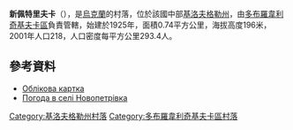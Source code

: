 {{coord|48|8|11|N|31|25|44|E|scale:100000_region:UA|display=title}}

'''新佩特里夫卡'''（{{lang-uk|Новопетрівка}}），是[[烏克蘭|烏克蘭]]的村落，位於該國中部[[基洛夫格勒州|基洛夫格勒州]]，由[[多布羅韋利奇基夫卡區|多布羅韋利奇基夫卡區]]負責管轄，始建於1925年，面積0.74平方公里，海拔高度196米，2001年人口218，人口密度每平方公里293.4人。

==參考資料==
* [http://gska2.rada.gov.ua/pls/z7502/A005?rdat1=11.11.2008&rf7571=16648 Облікова картка]{{dead link|date=2018年3月 |bot=InternetArchiveBot |fix-attempted=yes }}
* [http://weather.in.ua/ua/kirovogradskaja/17929 Погода в селі Новопетрівка] {{Wayback|url=http://weather.in.ua/ua/kirovogradskaja/17929 |date=20111220195237 }}

{{DEFAULTSORT:Новопетрівка}}
[[Category:基洛夫格勒州村落|Category:基洛夫格勒州村落]]
[[Category:多布羅韋利奇基夫卡區村落|Category:多布羅韋利奇基夫卡區村落]]


{{Kirovohrad-geo-stub}}